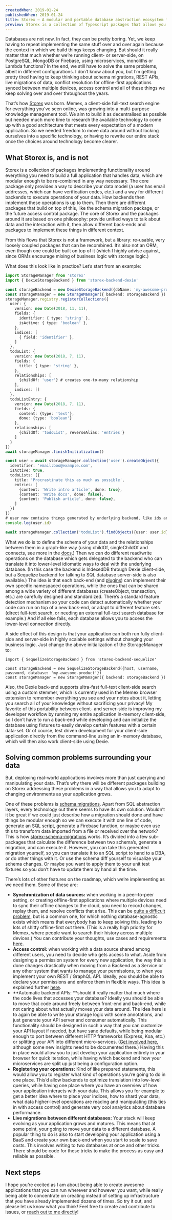 ```yaml
---
createdWhen: 2019-01-24
publishedWhen: 2019-01-24
title: Storex — A modular and portable database abstraction ecosystem for JavaScript
preview: Storex is a collection of Typescript packages that allows you work with a highly diverse set of databases (SQL, IndexedDB, Firestore) in a unified way. It's the storage layer powering memex.garden and its sync across web browsers and mobile devices.
---
```


Databases are not new. In fact, they can be pretty boring. Yet, we keep having to repeat implementing the same stuff over and over again because the context in which we build things keeps changing. But should it really matter that much whether we’re running client- or server-side, on PostgreSQL, MongoDB or Firebase, using microservices, monoliths or Lambda functions? In the end, we still have to solve the same problems, albeit in different configurations. I don’t know about you, but I’m getting pretty tired having to keep thinking about schema migrations, REST APIs, live migrations of data, conflict resolution for offline-first applications synced between multiple devices, access control and all of these things we keep solving over and over throughout the years.

That’s how [Storex](https://github.com/WorldBrain/storex) was born. Memex, a client-side full-text search engine for everything you’ve seen online, was growing into a multi-purpose knowledge management tool. We aim to build it as decentralised as possible but needed much more time to research the available technology to come up with a good architecture that meets every expectation of a modern application. So we needed freedom to move data around without locking ourselves into a specific technology, or having to rewrite our entire stack once the choices around technology become clearer.

## What Storex is, and is not

Storex is a collection of packages implementing functionality around everything you need to build a full application that handles data, which are modular enough to be re-combined in any way necessary. The core package only provides a way to describe your data model (a user has email addresses, which can have verification codes, etc.) and a way for different backends to execute operations of your data. How backends then implement these operations is up to them. Then there are different packages that build on top of this, like the schema migration package, or the future access control package. The core of Storex and the packages around it are based on one philosophy: provide unified ways to talk about data and the interaction with it, then allow different back-ends and packages to implement these things in different context.

From this flows that Storex is not a framework, but a library: re-usable, very loosely coupled packages that can be recombined. It’s also not an ORM, even though one could be built on top of it (which I highly advise against, since ORMs encourage mixing of business logic with storage logic.)

What does this look like in practice? Let’s start from an example:

```ts
import StorageManager from 'storex'
import { DexieStorageBackend } from 'storex-backend-dexie'

const storageBackend = new DexieStorageBackend({dbName: 'my-awesome-product'})
const storageManager = new StorageManager({ backend: storageBackend })
storageManager.registry.registerCollections({
  user: {
    version: new Date(2018, 11, 11),
    fields: {
      identifier: { type: 'string' },
      isActive: { type: 'boolean' },
    },
    indices: [
      { field: 'identifier' },
    ]
  },
  todoList: {
    version: new Date(2018, 7, 11),
    fields: {
      title: { type: 'string' },
    },
    relationships: [
      {childOf: 'user'} # creates one-to-many relationship
    ],
    indices: []
  },
  todoListEntry: {
    version: new Date(2018, 7, 11),
    fields: {
      content: {type: 'text'},
      done: {type: 'boolean'}
    },
    relationships: [
      {childOf: 'todoList', reverseAlias: 'entries'}
    ]
  }
})
await storageManager.finishInitialization()

const user = await storageManager.collection('user').createObject({
  identifier: 'email:boo@example.com',
  isActive: true,
  todoLists: [{
    title: 'Procrastinate this as much as possible',
    entries: [
      {content: 'Write intro article', done: true},
      {content: 'Write docs', done: false},
      {content: 'Publish article', done: false},
    ]
  }]
})
# user now contains things generated by underlying backend, like ids and random keys if you have such fields
console.log(user.id)

await storageManager.collection('todoList').findObjects({user: user.id}) # You can also use MongoDB-like queries
```

What we do is to define the schema of your data and the relationships between them in a graph-like way (using childOf, singleChildOf and connects, see more in the [docs](https://github.com/WorldBrain/storex).) Then we can do different read/write operations on the database which gets delegated to the backend who can translate it into lower-level idiomatic ways to deal with the underlying database. (In this case the backend is IndexedDB through Dexie client-side, but a Sequelize backend for talking to SQL database server-side is also available.) The idea is that each back-end (and [plugins](https://github.com/WorldBrain/storex/blob/master/docs/plugins.md)) can implement their own specific namespaced operations, while the ones that can be shared among a wide variety of different databases (createObject, transaction, etc.) are carefully designed and standardized. There’s a standard feature detection mechanism so your code can detect automatically whether your code can run on top of a new back-end, or adapt to different feature sets (direct full-text search, or needing an external full-text search database for example.) And if all else fails, each database allows you to access the lower-level connection directly.

A side effect of this design is that your application can both run fully client-side and server-side in highly scalable settings without changing your business logic. Just change the above initialization of the StorageManager to:

```
import { SequelizeStorageBackend } from 'storex-backend-sequelize'

const storageBackend = new SequelizeStorageBackend({host, username, password, database: 'my-awesome-product'})
const storageManager = new StorageManager({ backend: storageBackend })
```

Also, the Dexie back-end supports ultra-fast full-text client-side search using a custom stemmer, which is currently used in the Memex browser extension to remember everything you see and your notes about it, letting you search all of your knowledge without sacrificing your privacy! My favorite of this portability between client- and server-side is improving my developer workflow by running my entire application in-memory client-side, so I don’t have to run a back-end while developing and can initialize the database using fixtures to easily develop certain features with a certain data-set. Or of course, test driven development for your client-side application directly from the command-line using an in-memory database, which will then also work client-side using Dexie.

## Solving common problems surrounding your data

But, deploying real-world applications involves more than just querying and manipulating your data. That’s why there will be different packages building on Storex addressing these problems in a way that allows you to adapt to changing environments as your application grows.

One of these problems is [schema migrations](https://martinfowler.com/articles/evodb.html). Apart from SQL abstraction layers, every technology out there seems to have its own solution. Wouldn’t it be great if we could just describe how a migration should done and have things be modular enough so we can execute it with one line of code, generate an SQL script, generate a Firebase function, or maybe even use this to transform data imported from a file or received over the network? This is how [storex-schema-migrations](https://github.com/WorldBrain/storex-schema-migrations) works. It’s divided into a few sub-packages that calculate the difference between two schema’s, generate a migration, and can execute it. However, you can take this generated migration yourself, so you can translate it to an SQL script to hand to a DBA, or do other things with it. Or use the schema diff yourself to visualize your schema changes. Or maybe you want to apply them to your unit test fixtures so you don’t have to update them by hand all the time.

There’s lots of other features on the roadmap, which we’re implementing as we need them. Some of these are:

- **Synchronization of data sources:** when working in a peer-to-peer setting, or creating offline-first applications where multiple devices need to sync their offline changes to the cloud, you need to record changes, replay them, and resolve conflicts that arise. This can be [quite a difficult problem](http://archagon.net/blog/2018/03/24/data-laced-with-history/), but is a common one, for which nothing database-agnostic exists which means that everybody has to keep solving this, leading to lots of shitty offline-first out there. (This is a really high priority for Memex, where people want to search their history across multiple devices.) You can contribute your thoughts, use cases and requirements [here](https://github.com/WorldBrain/storex/issues/8).
- **Access control:** when working with a data source shared among different users, you need to decide who gets access to what. Aside from designing a permission system for every new application, the way this is done changes drastically when moving from a Backend as a Service or any other system that wants to manage your permissions, to when you implement your own REST / GraphQL API. Ideally, you should be able to declare your permissions and enforce them in flexible ways. This idea is explained further [here](https://github.com/WorldBrain/storex/issues/6).
- **Automatic backend APIs: **should it really matter that much where the code lives that accesses your database? Ideally you should be able to move that code around freely between front-end and back-end, while not caring about what actually moves your data around. The idea here is to again be able to write your storage logic with some annotations, and just generate your API server and consumer automatically. This functionality should be designed in such a way that you can customize your API layout if needed, but have sane defaults, while being modular enough to port between different HTTP frameworks (Express, Koa, etc.) or splitting your API into different micro-services. ([Get involved here](https://github.com/WorldBrain/storex/issues/5), although some new insights need to be documented there.) Having this in place would allow you to just develop your application entirely in your browser for quick iteration, while having which backend and how your microservices are split up just being a configuration option.
- **Registering your operations:** Kind of like prepared statements, this would allow you to register what kind of operations you’re going to do in one place. This’d allow backends to optimize translation into low-level queries, while having one place where you have an overview of how your application interacts with your data. This allows you for example to get a better idea where to place your indices, how to shard your data, what data higher-level operations are reading and manipulating (this ties in with access control) and generate very cool analytics about database performance.
- **Live migrations between different databases:** Your stack will keep evolving as your application grows and matures. This means that at some point, your going to move your data to a different database. A popular thing to do is also to start developing your application using a BaaS and create your own back-end when you start to scale to save costs. This involves writing to two databases at once and other tricks. There should be code for these tricks to make the process as easy and reliable as possible.

## Next steps

I hope you’re excited as I am about being able to create awesome applications that you can run wherever and however you want, while really being able to concentrate on creating instead of setting up infrastructure that you have already implemented dozens of times. So try it out, and please let us know what you think! Feel free to create and contribute to issues, or [reach out to me directly](mailto:hello@youapt.eu)!
